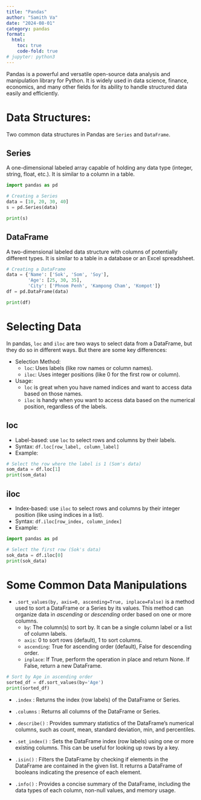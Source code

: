 ```yaml
---
title: "Pandas"
author: "Samith Va"
date: "2024-08-01"
category: pandas
format:
  html:
    toc: true 
    code-fold: true
# jupyter: python3
---
```


Pandas is a powerful and versatile open-source data analysis and manipulation library for Python. It is widely used in data science, finance, economics, and many other fields for its ability to handle structured data easily and efficiently.

# Data Structures:

Two common data structures in Pandas are `Series` and `DataFrame`. 

## Series

A one-dimensional labeled array capable of holding any data type (integer, string, float, etc.). It is similar to a column in a table.

```python
import pandas as pd

# Creating a Series
data = [10, 20, 30, 40]
s = pd.Series(data)

print(s)
```

## DataFrame

A two-dimensional labeled data structure with columns of potentially different types. It is similar to a table in a database or an Excel spreadsheet.

```python
# Creating a DataFrame
data = {'Name': ['Sok', 'Som', 'Soy'],
        'Age': [25, 30, 35],
        'City': ['Phnom Penh', 'Kampong Cham', 'Kompot']}
df = pd.DataFrame(data)

print(df)
```

# Selecting Data

In pandas, `loc` and `iloc` are two ways to select data from a DataFrame, but they do so in different ways. But there are some key differences:

- Selection Method:
  - `loc`: Uses labels (like row names or column names).
  - `iloc`: Uses integer positions (like 0 for the first row or column).
- Usage:
  - `loc` is great when you have named indices and want to access data based on those names.
  - `iloc` is handy when you want to access data based on the numerical position, regardless of the labels.

## loc

- Label-based: use `loc` to select rows and columns by their labels.
- Syntax: `df.loc[row_label, column_label]`
- Example:

```python
# Select the row where the label is 1 (Som's data)
som_data = df.loc[1]
print(som_data)
```

## iloc 

- Index-based: use `iloc` to select rows and columns by their integer position (like using indices in a list).
- Syntax: `df.iloc[row_index, column_index]`
- Example:

```python
import pandas as pd

# Select the first row (Sok's data)
sok_data = df.iloc[0]
print(sok_data)
```

# Some Common Data Manipulations

- `.sort_values(by, axis=0, ascending=True, inplace=False)` is a method used to sort a DataFrame or a Series by its values. This method can organize  data in *ascending* or *descending* order based on one or more columns.
  - `by`: The column(s) to sort by. It can be a single column label or a list of column labels.
  - `axis`: 0 to sort rows (default), 1 to sort columns.
  - `ascending`: True for ascending order (default), False for descending order.
  - `inplace`: If True, perform the operation in place and return None. If False, return a new DataFrame.

```python
# Sort by Age in ascending order
sorted_df = df.sort_values(by='Age')
print(sorted_df)
```

- `.index` : Returns the index (row labels) of the DataFrame or Series.

- `.columns` : Returns all columns of the DataFrame or Series.

- `.describe()` : Provides summary statistics of the DataFrame’s numerical columns, such as count, mean, standard deviation, min, and percentiles.

- `.set_index()` : Sets the DataFrame index (row labels) using one or more existing columns. This can be useful for looking up rows by a key.

- `.isin()` : Filters the DataFrame by checking if elements in the DataFrame are contained in the given list. It returns a DataFrame of booleans indicating the presence of each element.

- `.info()` : Provides a concise summary of the DataFrame, including the data types of each column, non-null values, and memory usage.